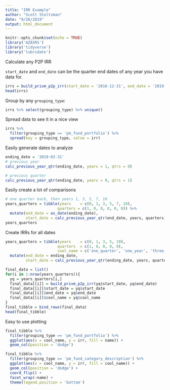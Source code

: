 ```yaml
---
title: "IRR Example"
author: "Scott Stoltzman"
date: "9/26/2019"
output: html_document
---
```


```r
knitr::opts_chunk$set(echo = TRUE)
library('AZASRS')
library('tidyverse')
library('lubridate')
```


Calculate any P2P IRR  

`start_date` and `end_date` can be the quarter end dates of any year you have data for.
```r
irrs = build_privm_p2p_irr(start_date = '2016-12-31', end_date = '2019-03-31')
head(irrs)
```

Group by any `grouping_type`:  
```r
irrs %>% select(grouping_type) %>% unique()
```

Spread data to see it in a nice view
```r
irrs %>%
  filter(grouping_type == 'pm_fund_portfolio') %>%
  spread(key = grouping_type, value = irr)
```

Easily generate dates to analyze
```r
ending_date = '2019-03-31'
# previous year
calc_previous_year_qtr(ending_date, years = 1, qtrs = 0)
```

```r
# previous quarter
calc_previous_year_qtr(ending_date, years = 0, qtrs = 1)
```

Easily create a lot of comparisons
```r
# one quarter back, then years 1, 3, 5, 7, 10
years_quarters = tibble(years    = c(0, 1, 3, 5, 7, 10), 
                       quarters = c(1, 0, 0, 0, 0, 0)) %>%
  mutate(end_date = as_date(ending_date),
         start_date = calc_previous_year_qtr(end_date, years, quarters))
years_quarters
```

Create IRRs for all dates
```r
years_quarters = tibble(years    = c(0, 1, 3, 5, 10), 
                       quarters  = c(1, 0, 0, 0, 0),
                       cool_name = c('one_quarter', 'one_year', 'three_year', 'five_year', 'ten_year')) %>%
  mutate(end_date = ending_date,
         start_date = calc_previous_year_qtr(ending_date, years, quarters))

final_data = list()
for(i in 1:nrow(years_quarters)){
  yq = years_quarters[i,]
  final_data[[i]] = build_privm_p2p_irr(yq$start_date, yq$end_date)
  final_data[[i]]$start_date = yq$start_date
  final_data[[i]]$end_date = yq$end_date
  final_data[[i]]$cool_name = yq$cool_name
}
final_tibble = bind_rows(final_data)
head(final_tibble)
```


Easy to use plotting 

```r
final_tibble %>%
  filter(grouping_type == 'pm_fund_portfolio') %>%
  ggplot(aes(x = cool_name, y = irr, fill = name)) +
  geom_col(position = 'dodge')
```



```r
final_tibble %>%
  filter(grouping_type == 'pm_fund_category_description') %>%
  ggplot(aes(x = cool_name, y = irr, fill = cool_name)) +
  geom_col(position = 'dodge') + 
  coord_flip() +
  facet_wrap(~name) + 
  theme(legend.position = 'bottom')
```
